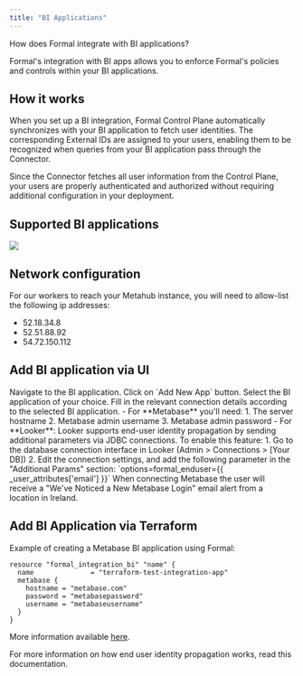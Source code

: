 ```yaml
---
title: "BI Applications"
---
```



How does Formal integrate with BI applications?

Formal's integration with BI apps allows you to enforce Formal's policies and controls within your BI applications.

## How it works

When you set up a BI integration, Formal Control Plane automatically synchronizes with your BI application to fetch user identities. The corresponding External IDs are assigned to your users, enabling them to be recognized when queries from your BI application pass through the Connector.

<CardInfo>
Since the Connector fetches all user information from the Control Plane, your users are properly authenticated and authorized without requiring additional configuration in your deployment.
</CardInfo>

## Supported BI applications

<img src="/img/supported_bis.png" />

## Network configuration

For our workers to reach your Metahub instance, you will need to allow-list the following ip addresses:

- 52.18.34.8
- 52.51.88.92
- 54.72.150.112

## Add BI application via UI

<Steps>
  <Step title="First Step">
    Navigate to the BI application.
  </Step>
  <Step title="Second Step">
    Click on `Add New App` button.
  </Step>
  <Step title="Third Step">
    Select the BI application of your choice.
  </Step>
  <Step title="Fourth Step">
    Fill in the relevant connection details according to the selected BI application.
        - For **Metabase** you'll need:
            1. The server hostname
            2. Metabase admin username
            3. Metabase admin password
        - For **Looker**:
            Looker supports end-user identity propagation by sending additional parameters via JDBC connections. To enable this feature:
                1. Go to the database connection interface in Looker (Admin > Connections > [Your DB])
                2. Edit the connection settings, and add the following parameter in the "Additional Params" section: `options=formal_enduser={{ _user_attributes['email'] }}`
  </Step>
</Steps>

<CardInfo>
When connecting Metabase the user will receive a "We've Noticed a New Metabase Login" email alert from a location in Ireland.
</CardInfo>

## Add BI Application via Terraform

Example of creating a Metabase BI application using Formal:

```hcl
resource "formal_integration_bi" "name" {
  name              = "terraform-test-integration-app"
  metabase {
    hostname = "metabase.com"
    password = "metabasepassword"
    username = "metabaseusername"
  }
}
```

More information available [here](https://registry.terraform.io/providers/formalco/formal/latest/docs/resources/integration_bi).

<CardLink href="../guides/how-to-enable-end-user-identity-propagation">
<Card
    title="End-user identity propagation"
>
    For more information on how end user identity propagation works, read this documentation.
</Card>
</CardLink>
